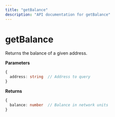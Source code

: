 ```yaml
---
title: "getBalance"
description: "API documentation for getBalance"
---
```


# getBalance

Returns the balance of a given address.

**Parameters**
```typescript
{
  address: string  // Address to query
}
```

**Returns**
```typescript
{
  balance: number  // Balance in network units
}
```


